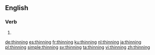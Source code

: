 ==English==

===Verb===
{{head|en|present participle}}

# {{present participle of|thin|lang=en|nocat=1}}

[[de:thinning]]
[[es:thinning]]
[[fr:thinning]]
[[ku:thinning]]
[[nl:thinning]]
[[ja:thinning]]
[[pl:thinning]]
[[simple:thinning]]
[[sv:thinning]]
[[ta:thinning]]
[[vi:thinning]]
[[zh:thinning]]